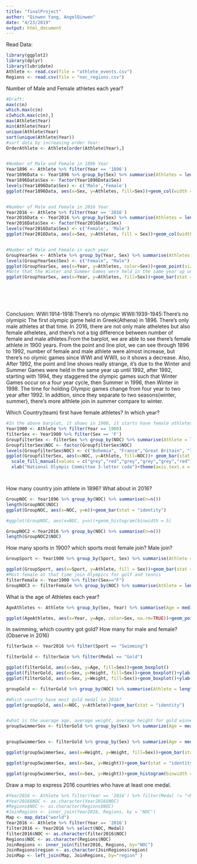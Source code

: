 ```yaml
---
title: "finalProject"
author: "Qinwen Yang, AngelQinwen"
date: "4/23/2019"
output: html_document
---
```




Read Data:
```r
library(ggplot2)
library(dplyr)
library(lubridate)
Athlete <- read.csv(file = "athlete_events.csv")
Regions <- read.csv(file = "noc_regions.csv")
```



Number of Male and Female athletes each year?
```r
#Draft:
max(c$n)
which.max(c$n)
c[which.max(c$n),]
max(Athlete$Year)
min(Athlete$Year)
unique(Athlete$Year)
sort(unique(Athlete$Year))
#sort data by increasing order Year:
OrderAthlete <- Athlete[order(Athlete$Year),]


#Number of Male and Female in 1896 Year
Year1896 <- Athlete %>% filter(Year == '1896')
Year1896Data <- Year1896 %>% group_by(Sex) %>% summarise(Athletes = length(unique(Name)))
Year1896Data$Sex <- factor(Year1896Data$Sex)
levels(Year1896Data$Sex) <- c('Male','Female')
ggplot(Year1896Data, aes(x=Sex, y=Athletes, fill=Sex))+geom_col(width = 0.3)+scale_fill_manual(values = "#00e6e6")+geom_label(aes(label = Athletes))+ylab('Number of Athletes')+ylim(c(0,200))


#Number of Male and Female in 2016 Year
Year2016 <- Athlete %>% filter(Year == '2016')
Year2016Data <- Year2016 %>% group_by(Sex) %>% summarise(Athletes = length(unique(Name)))
Year2016Data$Sex <- factor(Year2016Data$Sex)
levels(Year2016Data$Sex) <- c('Female', 'Male')
ggplot(Year2016Data, aes(x=Sex, y=Athletes, fill = Sex))+geom_col(width = 0.5)+geom_label(aes(label = Athletes))+ylab('Number of Athletes')


#Number of Male and Female in each year
GroupYearSex <- Athlete %>% group_by(Year, Sex) %>% summarise(Athletes = length(unique(Name)))
levels(GroupYearSex$Sex) <- c("Female", "Male")
ggplot(GroupYearSex, aes(x=Year, y=Athletes, color=Sex))+geom_point(size=5)+geom_line(size=1)+ylab("Number of Athletes")+scale_color_manual(values = c("red","blue"))
#Note that the Winter and Summer Games were held in the same year up until 1992, after 1992, starting with 1994, they staggered the olympic games such that Winter Games occur on a four year cycle, then Summer in 1996, then Winter in 1998. The time for holding Olympic games change from four year to two year after 1992.
ggplot(GroupYearSex, aes(x=Year, y=Athletes, fill=Sex))+geom_bar(stat = "identity")+ylab("Number of Athletes")







```
Conclusion:
WWI:1914-1918:There's no olympic
WWII:1939-1945:There's no olymipic
The first olympic game held in Greek(Athena) in 1896. There's only male athletes at that time. In 2016, there are not only male atheletes but also female atheletes, and there's not a big difference between number of female and male athletes.From the barplot, we are able to see there's female athlete in 1900 years. From the point and line plot, we can see through 1896 to 1992, number of female and male athlete were almost increase, but there's no olymic games since WWI and WWII, so it shows a decrease. Also, After 1992, the point and line shows really strange, it's due to the Winter and Summer Games were held in the same year up until 1992, after 1992, starting with 1994, they staggered the olympic games such that Winter Games occur on a four year cycle, then Summer in 1996, then Winter in 1998. The time for holding Olympic games change from four year to two year after 1992. In addtion, since they separate to two seasons(winter, summer), there's more althlete join in summer compare to winter.



Which Country(team) first have female athletes? In which year? 
```r
#In the above barplot, it shows in 1900, it starts have female athletes.
Year1900 <- Athlete %>% filter(Year == 1900)
filterSex <- Year1900 %>% filter(Sex == 'F')
GroupfilterSex <- filterSex %>% group_by(NOC) %>% summarise(Athlete = length(unique(ID)))
GroupfilterSex$NOC <- factor(GroupfilterSex$NOC)
levels(GroupfilterSex$NOC) <- c("Bohemia", "France","Great Britain", "Italy","Switzerland","United States")
ggplot(GroupfilterSex, aes(x=NOC, y=Athlete, fill=NOC))+ geom_bar(stat = "identity")+ylim(c(0,15))+ylab("Number of Athletes")+
  scale_fill_manual(values = c("grey","red","grey","grey","grey","red"))+
  xlab("National Olympic Committee 3-letter code")+theme(axis.text.x = element_text(angle=45, hjust=1))+geom_text(aes(label = Athlete))




```

How many country join athlete in 1896? What about in 2016?
```r
GroupNOC <- Year1896 %>% group_by(NOC) %>% summarise(n=n())
length(GroupNOC$NOC)
ggplot(GroupNOC, aes(x=NOC, y=n))+geom_bar(stat = "identity")

#ggplot(GroupNOC, aes(x=NOC, y=n))+geom_histogram(binwidth = 5)

GroupNOC2 <-Year2016 %>% group_by(NOC) %>% summarise(n=n())
length(GroupNOC2$NOC)
```

How many sports in 1900? which sports most female join? Male join?
```r
GroupSport <- Year1900 %>% group_by(Sport, Sex) %>% summarise(Athlete = length(unique(Name)))

ggplot(GroupSport, aes(x=Sport, y=Athlete, fill = Sex))+geom_bar(stat = "identity")+theme(axis.text.x = element_text(angle = 90, hjust = 1))
#Most female at that time join Olympics for golf and tennis
filterFemale <- Year1900 %>% filter(Sex=="F")
GroupNOC3 <- filterFemale %>% group_by(NOC) %>% summarise(Athlete = length(unique(Name)))
```

What is the age of Athletes each year?
```r
AgeAthletes <- Athlete %>% group_by(Sex, Year) %>% summarise(Age = median(Age))

ggplot(AgeAthletes, aes(x=Year, y=Age, color=Sex, na.rm=TRUE))+geom_point()+geom_line()+ylim(c(1, 50))+theme_minimal()
```


In swimming, which country got gold? How many for male and female?(Observe in 2016)
```r
filterSwim <- Year2016 %>% filter(Sport == "Swimming")

filterGold <- filterSwim %>% filter(Medal == "Gold")

ggplot(filterGold, aes(x=Sex, y=Age, fill=Sex))+geom_boxplot()
ggplot(filterGold, aes(x=Sex, y=Height, fill=Sex))+geom_boxplot()+ylab("Height (cm)")
ggplot(filterGold, aes(x=Sex, y=Weight, fill=Sex))+geom_boxplot()+ylab("Weight (kg)")

groupGold <- filterGold %>% group_by(NOC) %>% summarise(Athlete = length(unique(Name)))

#Which country have most gold medal in 2016?
ggplot(groupGold, aes(x=NOC, y=Athlete))+geom_bar(stat = "identity")


#what is the average age, average weight, average height for gold winner swimmer?
groupSwimmerSex <- filterGold %>% group_by(Sex) %>% summarize(Age = mean(Age, na.rm = TRUE), Height = mean(Height, na.rm = TRUE), Weight = mean(Weight, na.rm = TRUE))


groupSwimmerSex <- filterGold %>% group_by(Sex) %>% summarize(Age = median(Age, na.rm = TRUE), Height = median(Height, na.rm = TRUE), Weight = median(Weight, na.rm = TRUE))

ggplot(groupSwimmerSex, aes(x=Height, y=Weight, fill=Sex))+geom_bar(stat = "identity")

ggplot(groupSwimmerSex, aes(x=Sex, y=Height))+geom_bar(stat = "identity")

ggplot(groupSwimmerSex, aes(x=Sex, y=Height))+geom_histogram(binwidth = 3, stat = "bin", position="stack", bins = 5)
```

Draw a map to express 2016 countries who have at least one medal.
```r
#Year2016 <- Athlete %>% filter(Year == '2016') %>% filter(Medal != "<NA>")
#Year2016$NOC <- as.character(Year2016$NOC)
#Regions$NOC <- as.character(Regions$NOC)
#JoinRegions <- inner_join(Year2016, Regions, by = "NOC")
Map <- map_data("world")
Year2016 <- Athlete %>% filter(Year == '2016')
filter2016 <- Year2016 %>% select(NOC, Medal)
filter2016$NOC <- as.character(filter2016$NOC)
Regions$NOC <- as.character(Regions$NOC)
JoinRegions <- inner_join(filter2016, Regions, by="NOC")
JoinRegions$region <- as.character(JoinRegions$region)
JoinMap <- left_join(Map, JoinRegions, by="region" )
```

